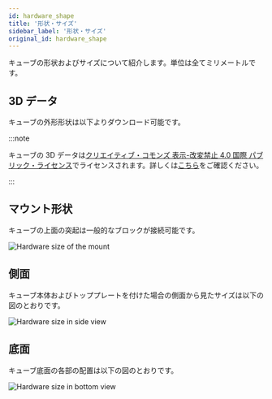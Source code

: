 ```yaml
---
id: hardware_shape
title: '形状・サイズ'
sidebar_label: '形状・サイズ'
original_id: hardware_shape
---
```


キューブの形状およびサイズについて紹介します。単位は全てミリメートルです。

## 3D データ

キューブの外形形状は以下よりダウンロード可能です。


<ModelDownloadButtonGroup />


<div style={{ aspectRatio: '4 / 2', margin: '1rem 0' }}>
  <Cube3DView />
</div>

:::note

キューブの 3D データは[クリエイティブ・コモンズ 表示-改変禁止 4.0 国際 パブリック・ライセンス](https://creativecommons.org/licenses/by-nd/4.0/)でライセンスされます。詳しくは[こちら](about.md#ライセンス)をご確認ください。

:::

## マウント形状

キューブの上面の突起は一般的なブロックが接続可能です。

![Hardware size of the mount](assets/hardware_size_mount.svg)

## 側面

キューブ本体およびトッププレートを付けた場合の側面から見たサイズは以下の図のとおりです。

![Hardware size in side view](assets/hardware_size_side_view.svg)

## 底面

キューブ底面の各部の配置は以下の図のとおりです。

![Hardware size in bottom view](assets/hardware_size_bottom_view.svg)
